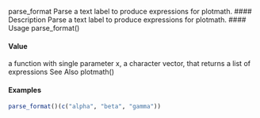 

parse_format Parse a text label to produce expressions for plotmath.
#### Description
Parse a text label to produce expressions for plotmath.
#### Usage
parse_format()

#### Value
a function with single parameter x, a character vector, that returns a list of expressions
See Also
plotmath()

#### Examples

```r
parse_format()(c("alpha", "beta", "gamma"))
```
